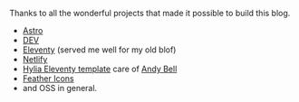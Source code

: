 Thanks to all the wonderful projects that made it possible to build this blog.

- [Astro](https://astro.build)
- [DEV](https://dev.to)
- [Eleventy](https://www.11ty.dev/) (served me well for my old blof)
- [Netlify](https://www.netlify.com)
- [Hylia Eleventy template](https://github.com/hankchizljaw/hylia) care of [Andy Bell](https://piccalil.li/)
- [Feather Icons](https://feathericons.com)
- and OSS in general.
